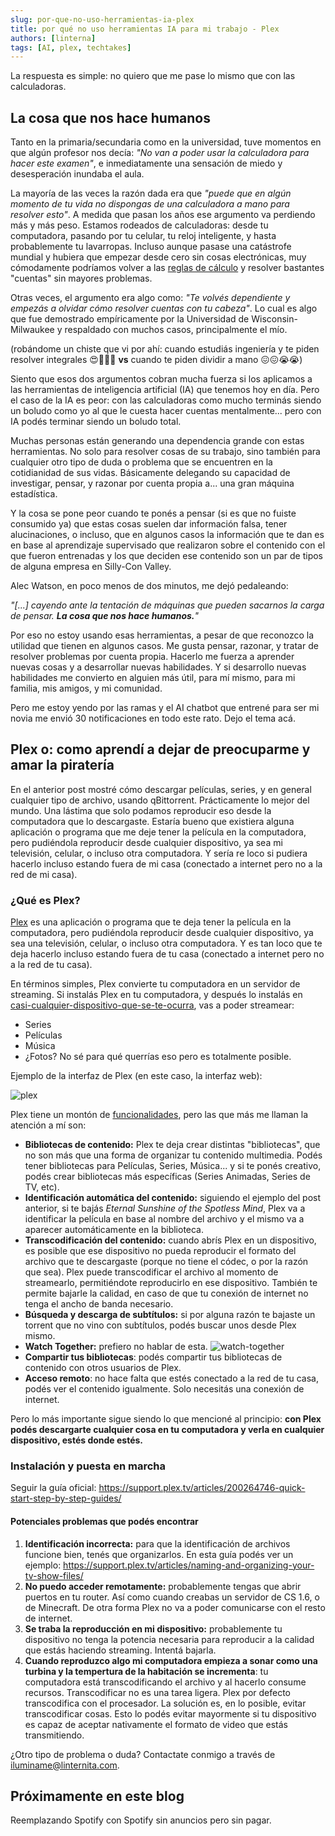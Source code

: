 ```yaml
---
slug: por-que-no-uso-herramientas-ia-plex
title: por qué no uso herramientas IA para mi trabajo - Plex
authors: [linterna]
tags: [AI, plex, techtakes]
---
```


<!-- Custom component -->


La respuesta es simple: no quiero que me pase lo mismo que con las calculadoras.

<!-- truncate -->

## La cosa que nos hace humanos

Tanto en la primaria/secundaria como en la universidad, tuve momentos en que
algún profesor nos decía: _"No van a poder usar la calculadora para hacer este
examen"_, e inmediatamente una sensación de miedo y desesperación inundaba el
aula.

La mayoría de las veces la razón dada era que _"puede que en algún momento de tu
vida no dispongas de una calculadora a mano para resolver esto"_. A medida que
pasan los años ese argumento va perdiendo más y más peso. Estamos rodeados de
calculadoras: desde tu computadora, pasando por tu celular, tu reloj
inteligente, y hasta probablemente tu lavarropas. Incluso aunque pasase una
catástrofe mundial y hubiera que empezar desde cero sin cosas electrónicas, muy
cómodamente podríamos volver a las
[reglas de cálculo](https://es.wikipedia.org/wiki/Regla_de_c%C3%A1lculo) y
resolver bastantes "cuentas" sin mayores problemas.

Otras veces, el argumento era algo como: _"Te volvés dependiente y empezás a
olvidar cómo resolver cuentas con tu cabeza"_. Lo cual es algo que fue
demostrado empíricamente por la Universidad de Wisconsin-Milwaukee y respaldado
con muchos casos, principalmente el mío.

(robándome un chiste que vi por ahí: cuando estudiás ingeniería y te piden
resolver integrales 😍🥰💞💞 **vs** cuando te piden dividir a mano 😖😖😭😭)

Siento que esos dos argumentos cobran mucha fuerza si los aplicamos a las
herramientas de inteligencia artificial (IA) que tenemos hoy en día. Pero el
caso de la IA es peor: con las calculadoras como mucho terminás siendo un boludo
como yo al que le cuesta hacer cuentas mentalmente... pero con IA podés terminar
siendo un boludo total.

Muchas personas están generando una dependencia grande con estas herramientas.
No solo para resolver cosas de su trabajo, sino también para cualquier otro tipo
de duda o problema que se encuentren en la cotidianidad de sus vidas.
Básicamente delegando su capacidad de investigar, pensar, y razonar por cuenta
propia a... una gran máquina estadística.

Y la cosa se pone peor cuando te ponés a pensar (si es que no fuiste consumido
ya) que estas cosas suelen dar información falsa, tener alucinaciones, o
incluso, que en algunos casos la información que te dan es en base al
aprendizaje supervisado que realizaron sobre el contenido con el que fueron
entrenadas y los que deciden ese contenido son un par de tipos de alguna empresa
en Silly-Con Valley.

Alec Watson, en poco menos de dos minutos, me dejó pedaleando:

<VideoEmbed src="https://www.youtube.com/embed/QEJpZjg8GuA?si=cHiyTqOisDgLXMzm&amp;start=2043" />

_"[...] cayendo ante la tentación de máquinas que pueden sacarnos la carga de
pensar. **La cosa que nos hace humanos.**"_

Por eso no estoy usando esas herramientas, a pesar de que reconozco la utilidad
que tienen en algunos casos. Me gusta pensar, razonar, y tratar de resolver
problemas por cuenta propia. Hacerlo me fuerza a aprender nuevas cosas y a
desarrollar nuevas habilidades. Y si desarrollo nuevas habilidades me convierto
en alguien más útil, para mí mismo, para mi familia, mis amigos, y mi comunidad.

Pero me estoy yendo por las ramas y el AI chatbot que entrené para ser mi novia
me envió 30 notificaciones en todo este rato. Dejo el tema acá.

## Plex o: como aprendí a dejar de preocuparme y amar la piratería

En el anterior post mostré cómo descargar películas, series, y en general
cualquier tipo de archivo, usando qBittorrent. Prácticamente lo mejor del mundo.
Una lástima que solo podamos reproducir eso desde la computadora que lo
descargaste. Estaría bueno que existiera alguna aplicación o programa que me
deje tener la película en la computadora, pero pudiéndola reproducir desde
cualquier dispositivo, ya sea mi televisión, celular, o incluso otra
computadora. Y sería re loco si pudiera hacerlo incluso estando fuera de mi casa
(conectado a internet pero no a la red de mi casa).

### ¿Qué es Plex?

[Plex](https://www.plex.tv/) es una aplicación o programa que te deja tener la
película en la computadora, pero pudiéndola reproducir desde cualquier
dispositivo, ya sea una televisión, celular, o incluso otra computadora. Y es
tan loco que te deja hacerlo incluso estando fuera de tu casa (conectado a
internet pero no a la red de tu casa).

En términos simples, Plex convierte tu computadora en un servidor de streaming.
Si instalás Plex en tu computadora, y después lo instalás en
[casi-cualquier-dispositivo-que-se-te-ocurra](https://www.plex.tv/apps-devices/),
vas a poder streamear:

- Series
- Películas
- Música
- ¿Fotos? No sé para qué querrías eso pero es totalmente posible.

Ejemplo de la interfaz de Plex (en este caso, la interfaz web):

![plex](./plex.png)

Plex tiene un montón de
[funcionalidades](https://support.plex.tv/articles/categories/features/), pero
las que más me llaman la atención a mí son:

- **Bibliotecas de contenido:** Plex te deja crear distintas "bibliotecas", que
  no son más que una forma de organizar tu contenido multimedia. Podés tener
  bibliotecas para Películas, Series, Música... y si te ponés creativo, podés
  crear bibliotecas más específicas (Series Animadas, Series de TV, etc).
- **Identificación automática del contenido:** siguiendo el ejemplo del post
  anterior, si te bajás _Eternal Sunshine of the Spotless Mind_, Plex va a
  identificar la película en base al nombre del archivo y el mismo va a aparecer
  automáticamente en la biblioteca.
- **Transcodificación del contenido:** cuando abrís Plex en un dispositivo, es
  posible que ese dispositivo no pueda reproducir el formato del archivo que te
  descargaste (porque no tiene el códec, o por la razón que sea). Plex puede
  transcodificar el archivo al momento de streamearlo, permitiéndote
  reproducirlo en ese dispositivo. También te permite bajarle la calidad, en
  caso de que tu conexión de internet no tenga el ancho de banda necesario.
- **Búsqueda y descarga de subtítulos:** si por alguna razón te bajaste un
  torrent que no vino con subtítulos, podés buscar unos desde Plex mismo.
- **Watch Together:** prefiero no hablar de esta.
  ![watch-together](./watch-together.png)
- **Compartir tus bibliotecas**: podés compartir tus bibliotecas de contenido
  con otros usuarios de Plex.
- **Acceso remoto**: no hace falta que estés conectado a la red de tu casa,
  podés ver el contenido igualmente. Solo necesitás una conexión de internet.

Pero lo más importante sigue siendo lo que mencioné al principio: **con Plex
podés descargarte cualquier cosa en tu computadora y verla en cualquier
dispositivo, estés donde estés.**

### Instalación y puesta en marcha

Seguir la guía oficial:
https://support.plex.tv/articles/200264746-quick-start-step-by-step-guides/

#### Potenciales problemas que podés encontrar

1. **Identificación incorrecta:** para que la identificación de archivos
   funcione bien, tenés que organizarlos. En esta guía podés ver un ejemplo:
   https://support.plex.tv/articles/naming-and-organizing-your-tv-show-files/
1. **No puedo acceder remotamente:** probablemente tengas que abrir puertos en
   tu router. Así como cuando creabas un servidor de CS 1.6, o de Minecraft. De
   otra forma Plex no va a poder comunicarse con el resto de internet.
1. **Se traba la reproducción en mi dispositivo:** probablemente tu dispositivo
   no tenga la potencia necesaria para reproducir a la calidad que estás
   haciendo streaming. Intentá bajarla.
1. **Cuando reproduzco algo mi computadora empieza a sonar como una turbina y la
   tempertura de la habitación se incrementa**: tu computadora está
   transcodificando el archivo y al hacerlo consume recursos. Transcodificar no
   es una tarea ligera. Plex por defecto transcodifica con el procesador. La
   solución es, en lo posible, evitar transcodificar cosas. Esto lo podés evitar
   mayormente si tu dispositivo es capaz de aceptar nativamente el formato de
   video que estás transmitiendo.

¿Otro tipo de problema o duda? Contactate conmigo a través de
[iluminame@linternita.com](mailto:iluminame@linternita.com).

## Próximamente en este blog

Reemplazando Spotify con Spotify sin anuncios pero sin pagar.
